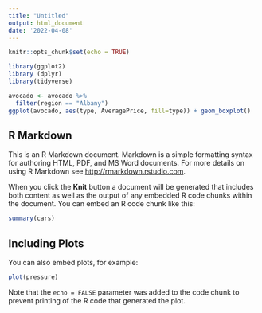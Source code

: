 ```yaml
---
title: "Untitled"
output: html_document
date: '2022-04-08'
---
```


```r
knitr::opts_chunk$set(echo = TRUE)
```
```r
library(ggplot2)
library (dplyr)
library(tidyverse)

avocado <- avocado %>%
  filter(region == "Albany")
ggplot(avocado, aes(type, AveragePrice, fill=type)) + geom_boxplot()
```

## R Markdown

This is an R Markdown document. Markdown is a simple formatting syntax for authoring HTML, PDF, and MS Word documents. For more details on using R Markdown see <http://rmarkdown.rstudio.com>.

When you click the **Knit** button a document will be generated that includes both content as well as the output of any embedded R code chunks within the document. You can embed an R code chunk like this:

```r
summary(cars)
```

## Including Plots

You can also embed plots, for example:

```r
plot(pressure)
```

Note that the `echo = FALSE` parameter was added to the code chunk to prevent printing of the R code that generated the plot.
